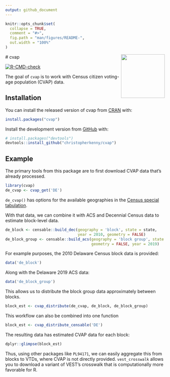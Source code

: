 ```yaml
---
output: github_document
---
```


<!-- README.md is generated from README.Rmd. Please edit that file -->

```r
knitr::opts_chunk$set(
  collapse = TRUE,
  comment = "#>",
  fig.path = "man/figures/README-",
  out.width = "100%"
)
```

 # cvap <a href='http://www.christophertkenny.com/cvap'><img src='man/figures/logo.png' align="right" height="138" /></a>

<!-- badges: start -->
[![R-CMD-check](https://github.com/christopherkenny/cvap/workflows/R-CMD-check/badge.svg)](https://github.com/christopherkenny/cvap/actions)
<!-- badges: end -->

The goal of `cvap` is to work with Census citizen voting-age population (CVAP) data.

## Installation

You can install the released version of cvap from [CRAN](https://CRAN.R-project.org) with:

``` r
install.packages("cvap")
```

Install the development version from [GitHub](https://github.com/) with:

``` r
# install.packages("devtools")
devtools::install_github("christopherkenny/cvap")
```
## Example

The primary tools from this package are to first download CVAP data that's already processed.

```r
library(cvap)
de_cvap <- cvap_get('DE')
```

`de_cvap()` has options for the available geographies in the [Census special tabulation](https://www.census.gov/programs-surveys/decennial-census/about/voting-rights/cvap.html).

With that data, we can combine it with ACS and Decennial Census data to estimate block-level data.

```r
de_block <- censable::build_dec(geography = 'block', state = state, 
                                year = 2010, geometry = FALSE)
de_block_group <- censable::build_acs(geography = 'block group', state = 'DE', 
                                      geometry = FALSE, year = 2019)
```

For example purposes, the 2010 Delaware Census block data is provided:
```r
data('de_block')
```

Along with the Delaware 2019 ACS data:
```r
data('de_block_group')
```


This allows us to distribute the block group data approximately between blocks.
```r
block_est <- cvap_distribute(de_cvap, de_block, de_block_group)
```


This workflow can also be combined into one function
```r
block_est <- cvap_distribute_censable('DE')
```


The resulting data has estimated CVAP data for each block:
```r
dplyr::glimpse(block_est)
```
Thus, using other packages like `PL94171`, we can easily aggregate this from blocks to VTDs, where CVAP is not directly provided. `vest_crosswalk` allows you to download a variant of VEST's crosswalk that is computationally more favorable for R.
